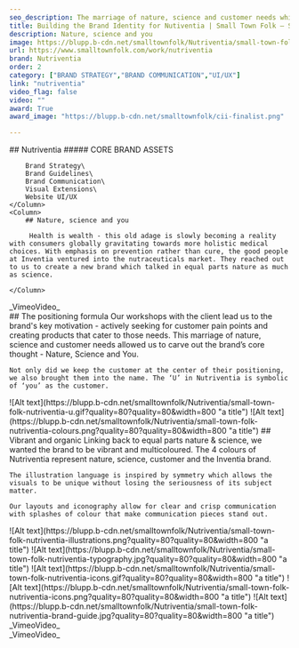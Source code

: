 ```yaml
---
seo_description: The marriage of nature, science and customer needs which allowed us to carve out the brands core thought - Nature, Science and You.
title: Building the Brand Identity for Nutiventia | Small Town Folk — Small Town Folk
description: Nature, science and you
image: https://blupp.b-cdn.net/smalltownfolk/Nutriventia/small-town-folk-nutriventia-cover-desktop.jpg?quality=80
url: https://www.smalltownfolk.com/work/nutriventia
brand: Nutriventia 
order: 2
category: ["BRAND STRATEGY","BRAND COMMUNICATION","UI/UX"]
link: "nutriventia"
video_flag: false
video: ""
award: True
award_image: "https://blupp.b-cdn.net/smalltownfolk/cii-finalist.png"

---
```


<Column2>
    <Column>
        ## Nutriventia
        ##### CORE BRAND ASSETS

        Brand Strategy\
        Brand Guidelines\
        Brand Communication\
        Visual Extensions\
        Website UI/UX
    </Column>
    <Column>
        ## Nature, science and you

         Health is wealth - this old adage is slowly becoming a reality with consumers globally gravitating towards more holistic medical choices. With emphasis on prevention rather than cure, the good people at Inventia ventured into the nutraceuticals market. They reached out to us to create a new brand which talked in equal parts nature as much as science.

    </Column>
</Column2>

<Column>
    <div class="bg-zinc-200 h-96 flex justify-center items-center">_VimeoVideo_</div>
</Column>

<Column>
    ## The positioning formula
    Our workshops with the client lead us to the brand's key motivation - actively seeking for customer pain points and creating products that cater to those needs. This marriage of nature, science and customer needs allowed us to carve out the brand’s core thought - Nature, Science and You. 

    Not only did we keep the customer at the center of their positioning, we also brought them into the name. The ‘U’ in Nutriventia is symbolic of ‘you’ as the customer. 
</Column>

<Column2>
    <Column>
        ![Alt text](https://blupp.b-cdn.net/smalltownfolk/Nutriventia/small-town-folk-nutriventia-u.gif?quality=80?quality=80&width=800 "a title")
    </Column>
    <Column>
        ![Alt text](https://blupp.b-cdn.net/smalltownfolk/Nutriventia/small-town-folk-nutriventia-colours.png?quality=80?quality=80&width=800 "a title")
    </Column>
</Column2>

<Column>
    ## Vibrant and organic
    Linking back to equal parts nature & science, we wanted the brand to be vibrant and multicoloured. The 4 colours of Nutriventia represent nature, science, customer and the Inventia brand. 

    The illustration language is inspired by symmetry which allows the visuals to be unique without losing the seriousness of its subject matter. 

    Our layouts and iconography allow for clear and crisp communication with splashes of colour that make communication pieces stand out. 
</Column>

<Column>
    ![Alt text](https://blupp.b-cdn.net/smalltownfolk/Nutriventia/small-town-folk-nutriventia-illustrations.png?quality=80?quality=80&width=800 "a title")
</Column>

<Column>
    ![Alt text](https://blupp.b-cdn.net/smalltownfolk/Nutriventia/small-town-folk-nutriventia-typography.jpg?quality=80?quality=80&width=800 "a title")
</Column>

<Column2>
    <Column>
        ![Alt text](https://blupp.b-cdn.net/smalltownfolk/Nutriventia/small-town-folk-nutriventia-icons.gif?quality=80?quality=80&width=800 "a title")
    </Column>
    <Column>
        ![Alt text](https://blupp.b-cdn.net/smalltownfolk/Nutriventia/small-town-folk-nutriventia-icons.png?quality=80?quality=80&width=800 "a title")
    </Column>
</Column2>

<Column>
    ![Alt text](https://blupp.b-cdn.net/smalltownfolk/Nutriventia/small-town-folk-nutriventia-brand-guide.jpg?quality=80?quality=80&width=800 "a title")
</Column>

<Column>
    <div class="bg-zinc-200 h-96 flex justify-center items-center">_VimeoVideo_</div>
</Column>

<Column>
    <div class="bg-zinc-200 h-96 flex justify-center items-center">_VimeoVideo_</div>
</Column> 
 